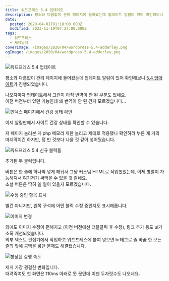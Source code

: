 ```yaml
---
title: 워드프레스 5.4 업데이트
description: 평소와 다름없이 관리 페이지에 들어왔는데 업데이트 알림이 있어 확인해보니 5.4 업데이트가 진행되었습니다. 나오자마자 업데이트해서 그런지 아직 번역이 안 된 부분도 있네요.이전 버전부터 있던 기능인데 왜 번역이 안 된 건지 모르겠습니다… 이제 알림판에서 사이트 건강 상태를 확인할 수 있습니다. 저 페이지 눌러본 게 php 메모리 제한 늘리고 제대로 적용됐나 확인하려 누른 게 거의 마지막이긴 하지만, 텅
date:
  posted: 2020-04-01T01:18:00.000Z
  modified: 2023-11-19T07:27:00.000Z
tags:
  - 워드프레스
  - 제작일지
coverImage: /images/2020/04/wordpress-5.4-adderley.png
ogImage: /images/2020/04/wordpress-5.4-adderley.png
---
```


![워드프레스 5.4 업데이트](/images/2020/04/wordpress-5.4.png)

평소와 다름없이 관리 페이지에 들어왔는데 업데이트 알림이 있어 확인해보니 [5.4 업데이트](https://wordpress.org/support/wordpress-version/version-5-4/)가 진행되었습니다.

나오자마자 업데이트해서 그런지 아직 번역이 안 된 부분도 있네요.  
이전 버전부터 있던 기능인데 왜 번역이 안 된 건지 모르겠습니다…

![인덱스 페이지에서 건강 상태 확인](/images/2020/04/site-health.png)

이제 알림판에서 사이트 건강 상태를 확인할 수 있습니다.

저 페이지 눌러본 게 php 메모리 제한 늘리고 제대로 적용됐나 확인하려 누른 게 거의 마지막이긴 하지만, 텅 빈 것보다 나을 것 같아 넣어뒀습니다.

![워드프레스 5.4 신규 블럭들](/images/2020/04/new-blocks.png)

추가된 두 블럭입니다.

버튼은 한 줄에 하나씩 넣게 해둬서 그냥 커스텀 HTML로 작업했었는데, 이제 병렬이 가능해져서 여기저기 써먹을 수 있을 것 같네요.  
소셜 버튼은 딱히 쓸 일이 있을지 모르겠습니다.

![수정 중인 항목 표시](/images/2020/04/what-am-i-editing.png)

별건 아니지만, 왼쪽 구석에 어떤 블럭 수정 중인지도 표시해줍니다.

![이미지 변경](/images/2020/04/change-image.png)

외에도 이미지 수정이 편해지고 (이전 버전에선 더블클릭 후 수정), 링크 추가 등도 ui가 소폭 개선되었습니다.  
외부 텍스트 편집기에서 작업하고 워드프레스에 붙여 넣으면 br태그로 줄 바꿈 한 모든 줄의 앞에 공백을 넣던 문제도 해결됐습니다.

![향상된 실행 속도](/images/2020/04/ttfb.png)

제게 가장 굉걸한 변화입니다.  
때려죽여도 첫 화면은 110ms 아래로 못 끊던데 이젠 두자릿수도 나오네요.